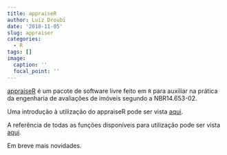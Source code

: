 ```yaml
---
title: appraiseR
author: Luiz Droubi
date: '2018-11-05'
slug: appraiser
categories:
  - R
tags: []
image:
  caption: ''
  focal_point: ''
---
```


[appraiseR](https://lfpdroubi.github.io/appraiseR/) é um pacote de software livre feito em `R` para auxiliar na prática da engenharia de avaliações de imóveis segundo a NBR14.653-02.

Uma introdução à utilização do appraiseR pode ser vista [aqui](https://lfpdroubi.github.io/appraiseR/articles/appraiseR.html).

A referência de todas as funções disponíveis para utilização pode ser vista [aqui](https://lfpdroubi.github.io/appraiseR/reference/index.html).

Em breve mais novidades.

